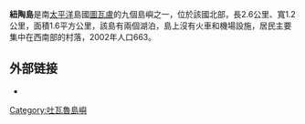 {{Unreferenced|time=2021-12-29T03:10:04+00:00}}
{{expand english}}
{{Infobox settlement
| name                    = 紐陶島
| native_name             = Niutao
| native_name_lang        = 
| settlement_type         = 
| image_skyline           = Niutao.jpg
| image_caption           = 
| image_map               = 
| pushpin_map             = Tuvalu
| subdivision_type        = 國家
| subdivision_name        = {{flag|Tuvalu}}
| unit_pref               = Metric<!-- or US or UK -->
| area_footnotes          = 
| area_total_km2          = 2.53
| elevation_footnotes     = 
| elevation_m             = 
| population_footnotes    = 
| population_total        = 582
| population_as_of        = 2017
| timezone1               = 
| utc_offset1             = 
| iso_code                = TV-NIT
| website                 = 
}}
'''紐陶島'''是南[[太平洋|太平洋]]島國[[圖瓦盧|圖瓦盧]]的九個島嶼之一，位於該國北部，長2.6公里、寬1.2公里，面積1.6平方公里，該島有兩個湖泊，島上沒有火車和機場設施，居民主要集中在西南部的村落，2002年人口663。

==外部链接==
*{{commonscatinline}}

{{coord|display=title}}
{{normdaten}}
[[Category:吐瓦魯島嶼|Category:吐瓦魯島嶼]]
{{Tuvalu-stub}}